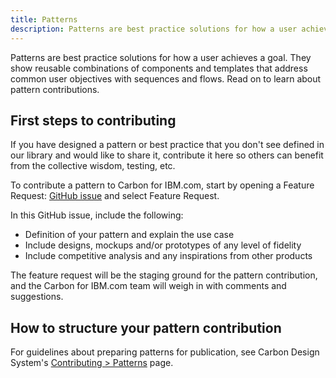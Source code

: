 ```yaml
---
title: Patterns
description: Patterns are best practice solutions for how a user achieves a goal. They show reusable combinations of components and templates that address common user objectives with sequences and flows.
---
```


<PageDescription>

Patterns are best practice solutions for how a user achieves a goal. They show reusable combinations of components and templates that address common user objectives with sequences and flows. Read on to learn about pattern contributions.

</PageDescription>

## First steps to contributing

If you have designed a pattern or best practice that you don't see defined in our library and would like to share it, contribute it here so others can benefit from the collective wisdom, testing, etc.

To contribute a pattern to Carbon for IBM.com, start by opening a Feature Request: <a href="https://github.com/carbon-design-system/carbon-for-ibm-dotcom/issues/new/choose" target="_blank">GitHub issue</a> and select Feature Request.

In this GitHub issue, include the following:

- Definition of your pattern and explain the use case
- Include designs, mockups and/or prototypes of any level of fidelity
- Include competitive analysis and any inspirations from other products

The feature request will be the staging ground for the pattern contribution, and the Carbon for IBM.com team will weigh in with comments and suggestions.

## How to structure your pattern contribution

For guidelines about preparing patterns for publication, see Carbon Design System's [Contributing > Patterns](https://carbondesignsystem.com/contributing/pattern/) page.
